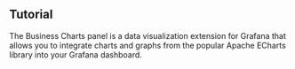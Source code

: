 
## Tutorial

The Business Charts panel is a data visualization extension for Grafana that allows you to integrate charts and graphs from the popular Apache ECharts library into your Grafana dashboard.

<Youtube
  id="adOjUxrfysc"
  title="Business Charts panel for Grafana 6.0.0 powered by Apache ECharts library."
/>
